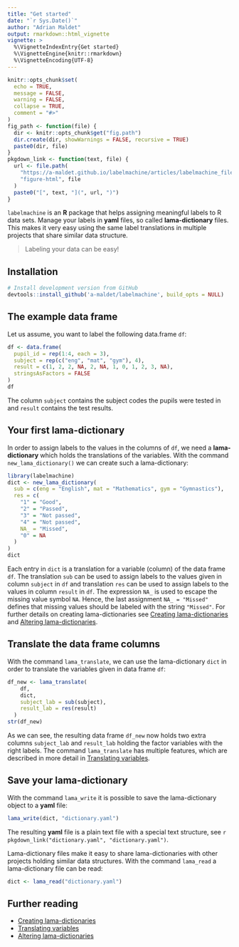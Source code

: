 ```yaml
---
title: "Get started"
date: "`r Sys.Date()`"
author: "Adrian Maldet"
output: rmarkdown::html_vignette
vignette: >
  %\VignetteIndexEntry{Get started}
  %\VignetteEngine{knitr::rmarkdown}
  %\VignetteEncoding{UTF-8}
---
```


```r
knitr::opts_chunk$set(
  echo = TRUE,
  message = FALSE,
  warning = FALSE,
  collapse = TRUE,
  comment = "#>"
)
fig_path <- function(file) {
  dir <- knitr::opts_chunk$get("fig.path")
  dir.create(dir, showWarnings = FALSE, recursive = TRUE)
  paste0(dir, file)
}
pkgdown_link <- function(text, file) {
  url <- file.path(
    "https://a-maldet.github.io/labelmachine/articles/labelmachine_files",
    "figure-html", file
  )
  paste0("[", text, "](", url, ")")
}
```

`labelmachine` is an **R** package that helps assigning meaningful
labels to R data sets.
Manage your labels in **yaml** files, so called **lama-dictionary** files.
This makes it very easy using the same label translations in multiple
projects that share similar data structure.

> Labeling your data can be easy!


## Installation

```r
# Install development version from GitHub
devtools::install_github('a-maldet/labelmachine', build_opts = NULL)
```

## The example data frame

Let us assume, you want to label the following data.frame `df`:

```r
df <- data.frame(
  pupil_id = rep(1:4, each = 3),
  subject = rep(c("eng", "mat", "gym"), 4),
  result = c(1, 2, 2, NA, 2, NA, 1, 0, 1, 2, 3, NA),
  stringsAsFactors = FALSE
)
df
```

The column `subject` contains the subject codes the pupils were tested in and
`result` contains the test results.

## Your first lama-dictionary

In order to assign labels to the values in the columns of `df`, we need a 
**lama-dictionary** which holds the translations of the variables. 
With the command `new_lama_dictionary()` we can create such a lama-dictionary:

```r
library(labelmachine)
dict <- new_lama_dictionary(
  sub = c(eng = "English", mat = "Mathematics", gym = "Gymnastics"),
  res = c(
    "1" = "Good",
    "2" = "Passed",
    "3" = "Not passed",
    "4" = "Not passed",
    NA_ = "Missed",
    "0" = NA
  )
)
dict
```

Each entry in `dict` is a translation for a variable (column) of the
data frame `df`.
The translation `sub` can be used to assign labels to the values given in
column `subject` in `df` and translation `res` can be used to assign labels
to the values in column `result` in `df`.
The expression `NA_` is used to escape the missing value symbol `NA`.
Hence, the last assignment `NA_ = "Missed"` defines that missing values
should be labeled with the string `"Missed"`.
For further details on creating lama-dictionaries
see [Creating lama-dictionaries] and [Altering lama-dictionaries].

## Translate the data frame columns

With the command `lama_translate`, we can use the lama-dictionary `dict`
in order to translate the  variables given in data frame `df`:

```r
df_new <- lama_translate(
    df,
    dict,
    subject_lab = sub(subject),
    result_lab = res(result)
  )
str(df_new)
```

As we can see, the resulting data frame `df_new` now holds two extra columns
`subject_lab` and `result_lab` holding the factor variables with the right
labels.
The command `lama_translate` has multiple features, which are described in 
more detail in [Translating variables].

## Save your lama-dictionary

With the command `lama_write` it is possible to save the lama-dictionary object
to a **yaml** file:
```r
lama_write(dict, "dictionary.yaml")
```

The resulting **yaml** file is a plain text file with a special text structure,
see `r pkgdown_link("dictionary.yaml", "dictionary.yaml")`.

Lama-dictionary files make it easy to share lama-dictionaries with
other projects holding similar data structures. With the command `lama_read`
a lama-dictionary file can be read:

```r
dict <- lama_read("dictionary.yaml")
```

## Further reading

* [Creating lama-dictionaries]
* [Translating variables]
* [Altering lama-dictionaries]

[Get started]: https://a-maldet.github.io/labelmachine/articles/labelmachine.html
[Creating lama-dictionaries]: https://a-maldet.github.io/labelmachine/articles/create_dictionaries.html
[Altering lama-dictionaries]: https://a-maldet.github.io/labelmachine/articles/alter_dictionaries.html
[Translating variables]: https://a-maldet.github.io/labelmachine/articles/translate.html
